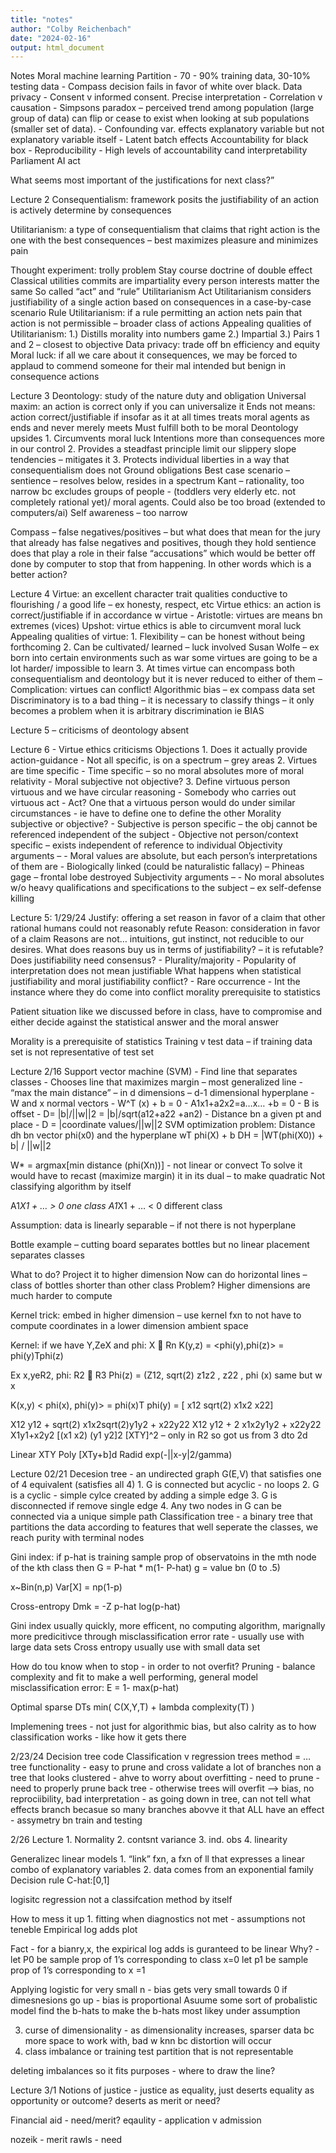 ```yaml
---
title: "notes"
author: "Colby Reichenbach"
date: "2024-02-16"
output: html_document
---
```

Notes
Moral machine learning
Partition 
-	70 - 90% training data, 30-10% testing data
-	Compass decision fails in favor of white over black.
Data privacy
-	Consent v informed consent.
Precise interpretation
-	Correlation v causation
-	Simpsons paradox – perceived trend among population (large group of data) can flip or cease to exist when looking at sub populations (smaller set of data).
-	Confounding var. effects explanatory variable but not explanatory variable itself
-	Latent batch effects
Accountability for black box
-	Reproducibility
-	High levels of accountability cand interpretability
Parliament AI act

What seems most important of the justifications for next class?”

Lecture 2
Consequentialism: framework posits the justifiability of an action is actively determine by consequences

Utilitarianism: a type of consequentialism that claims that right action is the one with the best consequences – best maximizes pleasure and minimizes pain

Thought experiment: trolly problem
Stay course doctrine of double effect
Classical utilities commits are impartiality every person interests matter the same
So called “act” and “rule” Utilitarianism
Act Utilitarianism considers justifiability of a single action based on consequences in a case-by-case scenario
Rule Utilitarianism: if a rule permitting an action nets pain that action is not permissible – broader class of actions
Appealing qualities of Utilitarianism:
1.)	Distills morality into numbers game
2.)	Impartial
3.)	Pairs 1 and 2 – closest to objective
Data privacy: trade off bn efficiency and equity
Moral luck: if all we care about it consequences, we may be forced to applaud to commend someone for their mal intended but benign in consequence actions

Lecture 3
Deontology: study of the nature duty and obligation
Universal maxim: an action is correct only if you can universalize it
Ends not means: action correct/justifiable if insofar as it at all times treats moral agents as ends and never merely meets
Must fulfill both to be moral
Deontology upsides
1.	Circumvents moral luck
Intentions more than consequences more in our control
2.	Provides a steadfast principle limit our slippery slope tendencies – mitigates it
3.	Protects individual liberties in a way that consequentialism does not
Ground obligations
Best case scenario – sentience – resolves below, resides in a spectrum
Kant – rationality, too narrow bc excludes groups of people - (toddlers very elderly etc. not completely rational yet)/ moral agents. Could also be too broad (extended to computers/ai)
Self awareness – too narrow


Compass – false negatives/positives – but what does that mean for the jury that already has false negatives and positives, though they hold sentience does that play a role in their false “accusations” which would be better off done by computer to stop that from happening. In other words which is a better action?

Lecture 4
Virtue: an excellent character trait qualities conductive to flourishing / a good life – ex honesty, respect, etc
Virtue ethics: an action is correct/justifiable if in accordance w virtue
-	Aristotle: virtues are means bn extremes (vices)
Upshot: virtue ethics is able to circumvent moral luck
Appealing qualities of virtue:
1.	Flexibility – can be honest without being forthcoming
2.	Can be cultivated/ learned – luck involved Susan Wolfe – ex born into certain environments such as war some virtues are going to be a lot harder/ impossible to learn
3.	At times virtue can encompass both consequentialism and deontology but it is never reduced to either of them – 
Complication: virtues can conflict!
Algorithmic bias – ex compass data set
Discriminatory is to a bad thing – it is necessary to classify things – it only becomes a problem when it is arbitrary discrimination ie BIAS

Lecture 5 – criticisms of deontology absent

Lecture 6 - Virtue ethics criticisms
Objections
1.	Does it actually provide action-guidance
-	Not all specific, is on a spectrum – grey areas
2.	Virtues are time specific
-	Time specific – so no moral absolutes more of moral relativity
-	Moral subjective not objective?
3.	Define virtuous person virtuous and we have circular reasoning
-	Somebody who carries out virtuous act
-	Act? One that a virtuous person would do under similar circumstances
-	ie have to define one to define the other
Morality subjective or objective?
-	Subjective is person specific – the obj cannot be referenced independent of the subject
-	Objective not person/context specific – exists independent of reference to individual
Objectivity arguments – 
-	Moral values are absolute, but each person’s interpretations of them are
-	Biologically linked (could be naturalistic fallacy) – Phineas gage – frontal lobe destroyed
Subjectivity arguments – 
-	No moral absolutes w/o heavy qualifications and specifications to the subject – ex self-defense killing

Lecture 5: 1/29/24
Justify: offering a set reason in favor of a claim that other rational humans could not reasonably refute
Reason: consideration in favor of a claim
Reasons are not… intuitions, gut instinct, not reducible to our desires.
What does reasons buy us in terms of justifiability? – it is refutable?
Does justifiability need consensus?
-	Plurality/majority
-	Popularity of interpretation does not mean justifiable
What happens when statistical justifiability and moral justifiability conflict?
-	Rare occurrence
-	Int the instance where they do come into conflict morality prerequisite to statistics

Patient situation like we discussed before in class, have to compromise and either decide against the statistical answer and the moral answer

Morality is a prerequisite of statistics
Training v test data – if training data set is not representative of test set


Lecture 2/16
Support vector machine (SVM)
-	Find line that separates classes
-	Chooses line that maximizes margin – most generalized line
-	“max the main distance” – in d dimensions – d-1 dimensional hyperplane
-	W and x normal vectors
-	W^T (x) + b = 0
-	A1x1+a2x2=a…x… +b = 0
-	B is offset
-	D= |b|/||w||2 = |b|/sqrt(a12+a22 +an2)
-	Distance bn a given pt and place
-	D = |coordinate values/||w||2
SVM optimization problem: 
Distance dh bn vector phi(x0) and the hyperplane wT phi(X) + b
DH = |WT(phi(X0)) + b| / ||w||2

W* = argmax[min distance (phi(Xn))]  -  not linear or convect
To solve it would have to recast (maximize margin) it in its dual – to make quadratic
Not classifying algorithm by itself

A1*X1 + … > 0 one class
A1*X1 + … < 0 different class

Assumption: data is linearly separable – if not there is not hyperplane

Bottle example – cutting board separates bottles but no linear placement separates classes

What to do? Project it to higher dimension
Now can do horizontal lines – class of bottles shorter than other class
Problem? Higher dimensions are much harder to compute

Kernel trick: embed in higher dimension – use kernel fxn to not have to compute coordinates in a lower dimension ambient space

Kernel: if we have Y,ZeX and phi: X  Rn
K(y,z) = <phi(y),phi(z)> = phi(y)Tphi(z)

Ex x,yeR2, phi: R2  R3
Phi(z) = (Z12, sqrt(2) z1z2 , z22 , phi (x) same but w x

K(x,y) < phi(x), phi(y)> = phi(x)T phi(y) = [ x12  sqrt(2) x1x2 x22]

X12 y12 + sqrt(2) x1x2sqrt(2)y1y2 + x22y22
X12 y12 + 2 x1x2y1y2 + x22y22
X1y1+x2y2
[(x1 x2) (y1 y2]2
[XTY]^2 – only in R2 so got us from 3 dto 2d


Linear XTY
Poly [XTy+b]d
Radid exp(-||x-y|2/gamma)

Lecture 02/21
Decesion tree
- an undirected graph G(E,V) that satisfies one of 4 equivalent (satisfies all 4)
1. G is connected but acyclic - no loops
2. G is a cyclic - simple cylce created by adding a simple edge
3. G is disconnected if remove single edge
4. Any two nodes in G can be connected via a unique simple path
Classification tree
- a binary tree that partitions the data according to features that well seperate the classes, we reach purity with terminal nodes

Gini index: if p-hat is training sample prop of observatoins in the mth node of the kth class then G = P-hat * m(1- P-hat)
g = value bn (0 to .5)

x~Bin(n,p) Var[X] = np(1-p)

Cross-entropy
Dmk = -Z p-hat log(p-hat)

Gini index usually quickly, more efficent, no computing algorithm, marignally more predicitivce through misclassification error rate - usually use with large data sets
Cross entropy usually use with small data set

How do tou know when to stop - in order to not overfit?
Pruning - balance complexity and fit to make a well performing, general model
misclassification error: E = 1- max(p-hat)

Optimal sparse DTs
min( C(X,Y,T) + lambda complexity(T) )

Implemening trees - not just for algorithmic bias, but also calrity as to how classification works - like how it gets there

2/23/24
Decision tree code
Classification v regression trees
method = ...
tree functionality - easy to prune and cross validate
a lot of branches non a tree that looks clustered - ahve to worry about overfitting - need to prune
- need to properly prune back tree - otherwise trees will overfit --> bias, no reprociibility, bad interpretation - as going down in tree, can not tell what effects branch becasue so many branches abovve it that ALL have an effect
- assymetry bn train and testing

2/26 Lecture
1. Normality
2. contsnt variance
3. ind. obs
4. linearity

Generalizec linear models
1. "link" fxn, a fxn of ll that expresses a linear combo of explanatory variables
2. data comes from an exponential family
Decision rule C-hat:[0,1]

logisitc regression not a classifcation method by itself

How to mess it up
1. fitting when diagnostics not met - assumptions not teneble
Empirical log adds plot

Fact - for a bianry,x, the expirical log adds is guranteed to be linear
Why? - 
let P0 be sample prop of 1's corresponding to class x=0
let p1 be sample prop of 1's corresponding to x =1

Applying logistic for very small n - bias gets very small towards 0
if dimesnesions go up - bias is proportional
Asuume some sort of probalistic model
find the b-hats to make the b-hats most likey under assumption

3. curse of dimensionality - as dimensionality increases, sparser data bc more space to work with, bad w knn bc distortion will occur
4. class imbalance or training test partition that is not representable

deleting imbalances so it fits purposes - where to draw the line?

Lecture 3/1
Notions of justice - justice as equality, just deserts
equality as opportunity or outcome?
deserts as merit or need?

Financial aid - need/merit?
eqaulity - application v admission

nozeik - merit
rawls - need
